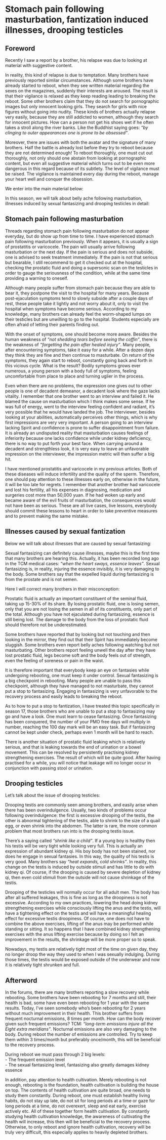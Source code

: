 ﻿# Stomach pain following masturbation, fantization induced illnesses, drooping testicles

## Foreword

Recently I saw a report by a brother, his relapse was due to looking at material with suggestive content.

In reality, this kind of relapse is due to temptation. Many brothers have previously reported similar circumstances. Although some brothers have already started to reboot, when they see written material regarding the sexes on the magazines, suddenly their interests are aroused. The result is that their vigilance is relaxed as they keep reading leading to breaking the reboot. Some other brothers claim that they do not search for pornographic images but only innocent looking girls. They search for girls with nice figures without going into nudity. These kinds of brothers actually relapse very easily, because they are still addicted to women, although they search for innocent pictures. How can a person not get his shoes wet if he often takes a stroll along the river banks. Like the Buddhist saying goes:  _“by clinging to outer appearances one is prone to be obsessed”_.

Moreover, there are issues with both the avatar and the signature of many brothers. Half the battle is already lost before they try to reboot because they are not determined enough! To reboot thoroughly, one must cut out thoroughly, not only should one abstain from looking at pornographic content, but even all suggestive material which turns out to be even more dangerous in this regard because of its subtlety. The level of vigilance must be raised. The vigilance is maintained every day during the reboot, manage your heart well and conquer the obsession.

We enter into the main material below:

In this season, we will talk about belly ache following masturbation, illnesses induced by sexual fantasizing and drooping testicles in detail:

## Stomach pain following masturbation

Threads regarding stomach pain following masturbation do not appear everyday, but do show up from time to time. I have experienced stomach pain following masturbation previously. When it appears, it is usually a sign of prostatitis or varicocele. The pain will usually arrive following masturbation or the next day. If the pain is serious and does not subside, one is advised to seek treatment immediately. If the pain is not that serious but bearable, I still recommend to get it checked out at the hospital, checking the prostatic fluid and doing a supersonic scan on the testicles in order to gauge the seriousness of the condition, while at the same time providing a warning to oneself.

Although many people suffer from stomach pain because they are able to bear it, they postpone the visit to the hospital for many years. Because post-ejaculation symptoms tend to slowly subside after a couple days of rest, these people take it lightly and not worry about it, only to visit the hospital when symptoms have become serious. According to my knowledge, many brothers can already feel the worm-shaped lumps on their testicles but are unwilling to go to the hospital. Students especially are often afraid of letting their parents finding out.

With the onset of symptoms, one should become more aware. Besides the human weakness of  _“not shedding tears before seeing the coffin”_, there is the weakness of  _“forgetting the pain after healed injury”_. Many people, after encountering symptoms, take it easy for a while. After a dozen days they think they are fine and then continue to masturbate. On return of the symptoms, they again start to reboot, constantly going back and forth in this vicious cycle. What is the result? Bodily symptoms grows ever numerous, a young person with a body full of symptoms, feeling uncomfortable from place to place and turning uglier in the process.

Even when there are no problems, the expression one gives out to other people is one of decadent demeanor, a decadent look where the gaze lacks vitality. I remember that one brother went to an interview and failed it. He blamed the cause on masturbation which I think makes some sense. If he was full of energy, went to the interview feeling confident and radiant, it’s very possible that he would have landed the job. The interviewer, besides looking at your abilities, automatically perceives other things, which is why first impressions are very very important. A person going to an interview lacking Spirit and confidence is prone to suffer disappointment from failure. It is already an undisputed reality that masturbation causes feelings of inferiority because one lacks confidence while under kidney deficiency, there is no way to put forth your best face. When carrying around a decadent and strengthless look, it is very easy to leave an unfavorable impression on the interviewer, the impression metric will then suffer a big hit.

I have mentioned prostatitis and varicocele in my previous articles. Both of these diseases will induce infertility and the quality of the sperm. Therefore, one should pay attention to these illnesses early on, otherwise in the future, it will be too late for regrets. I remember that another brother had varicocele and lost his fertility, all his expenses in diagnosing, medication and surgeries cost more than 50,000 yuan. If he had woken up early and became aware of the evil fruits of masturbation, the consequences would not have been as serious. These are all live cases, live lessons, everybody should commit these lessons to heart in order to take preventive measures and to prevent making the same mistake.

## Illnesses caused by sexual fantization

Below we will talk about illnesses that are caused by sexual fantasizing:

Sexual fantasizing can definitely cause illnesses, maybe this is the first time that many brothers are hearing this. Actually, it has been recorded long ago in the TCM medical cases:  _“when the heart sways, essence leaves”_. Sexual fantasizing is, in reality, injuring the essence invisibly, it is very damaging to the body. Some brothers say that the expelled liquid during fantasizing is from the prostate and is not semen.

Here I will correct many brothers in their misconception:

Prostatic fluid is actually an important constituent of the seminal fluid, taking up 15-30% of its share. By losing prostatic fluid, one is losing semen, only that you are not losing the semen in all of its constituents, only part of the total. Although you have not ejaculated during fantasizing, essence is still being lost. The damage to the body from the loss of prostatic fluid should therefore not be underestimated.

Some brothers have reported that by looking but not touching and then looking in the mirror, they find out that their Spirit has immediately become sluggish. Some brothers even report belly aches following watching but not masturbating. Other brothers report feeling unwell the day after they have lost prostatic fluid, legs become soft and the body feels out of strength, even the feeling of soreness or pain in the waist.

It is therefore important that everybody keep an eye on fantasies while undergoing rebooting, one must keep it under control. Sexual fantasizing is a big checkpoint in rebooting. Many people are unable to pass this checkpoint, although they have managed to not masturbate, they cannot put a stop to fantasizing. Engaging in fantasizing is very unfavorable to the recovery process and easily leads to breaking the reboot.

As to how to put a stop to fantization, I have treated this topic specifically in season 17, those brothers who are unable to put a stop to fantasizing may go and have a look. One must learn to cease fantasizing. Once fantasizing has been conquered, the number of your PMO free days will multiply in number, reaching the 100 day mark will be an easy task. But if fantasizing cannot be kept under check, perhaps even 1 month will be hard to reach.

There is another situation of prostatic fluid leaking which is relatively serious, and that is leaking towards the end of urination or a bowel movement. This can be resolved by persistently practising kidney strengthening exercises. The result of which will be quite good. After having practised for a while, you will notice that leakage will no longer occur in conjunction with passing stool or urination.

## Drooping testicles

Let’s talk about the issue of drooping testicles:

Drooping testis are commonly seen among brothers, and easily arise when there has been overindulgence. Usually, two kinds of problems occur following overindulgence: the first is excessive drooping of the testis, the other is abnormal tightening of the testis, able to shrink to the size of a quail egg, or even shrink into the abdomen. The latter is rare, the more common problem that most brothers run into is the drooping testis issue.

There’s a saying called  _“shrink like a child”_. If a young boy is healthy then his testis will be very tight while looking very full. This is actually an expression of abundant kidney qi. His boy body has not been stained, nor does he engage in sexual fantasies. In this way, the quality of his testis is very good. Many brothers say  _“heat expands, cold shrinks”_. In reality, this change on the testis is induced by outside stimuli and has little to do with kidney qi. Of course, if the drooping is caused by severe depletion of kidney qi, then even cold stimuli from the outside will not cause shrinkage of the testis.

Drooping of the testicles will normally occur for all adult men. The body has after all suffered leakages, this is fine as long as the droopiness is not excessive. According to my own practices, lowering the head doing kidney strengthening exercises while consciously lifting the anus and the testis, will have a tightening effect on the testis and will have a meaningful healing effect for excessive testis droopiness. Of course, one does not have to combine the above exercises, lifting of the anus may be performed while standing or sitting. It so happens that I have combined kidney strengthening exercises with the anus lifting exercise because by doing so I felt an improvement in the results, the shrinkage will be more proper so to speak.

Nowadays, my testis are relatively tight most of the time on given day, they no longer droop the way they used to when I was sexually indulging. During those times, the testis would be exposed outside of the underwear and now it is relatively tight shrunken and full.

## Afterword

In the forums, there are many brothers reporting a slow recovery while rebooting. Some brothers have been rebooting for 7 months and still, their health is bad, some have even been rebooting for 1 year with the same results. Today, I’ve seen somebody who’s been rebooting for 2 years without much improvement in their health. This brother suffers from frequent nocturnal emissions, 8 times per month. How can the body recover given such frequent emissions? TCM:  _“long-term emissions injure all the Eight extra meridians”_. Nocturnal emissions are also very damaging to the body. During reboot the number of emissions are controlled. Try to keep them within 3 times/month but preferably once/month, this will be beneficial to the recovery process.

During reboot we must pass through 2 big levels:  
- The frequent emission level  
- The sexual fantasizing level, fantasizing also greatly damages kidney essence

In addition, pay attention to health cultivation. Merely rebooting is not enough, rebooting is the foundation, health cultivation is building the house on top. The contents of health cultivation are quite broad, one needs to study them constantly. During reboot, one must establish healthy living habits, do not stay up late, do not sit for long periods at a time or gaze for long periods at a time, do not overexert, sleep and eat early, exercise actively etc. All of these together form health cultivation. By constantly studying health cultivation knowledge, the awareness of cultivating the health will  increase, this then will be beneficial to the recovery process. Otherwise, to only reboot and ignore health cultivation, recovery will be truly very difficult, this especially applies to heavily depleted brothers.

